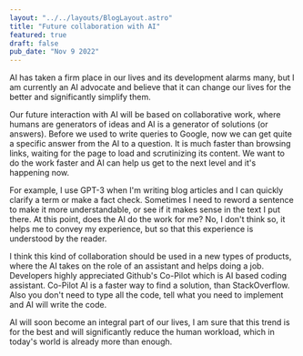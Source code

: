 ```yaml
---
layout: "../../layouts/BlogLayout.astro"
title: "Future collaboration with AI"
featured: true
draft: false
pub_date: "Nov 9 2022"
---
```


AI has taken a firm place in our lives and its development alarms many, but I am currently an AI advocate and believe that it can change our lives for the better and significantly simplify them.

Our future interaction with AI will be based on collaborative work, where humans are generators of ideas and AI is a generator of solutions (or answers). Before we used to write queries to Google, now we can get quite a specific answer from the AI to a question. It is much faster than browsing links, waiting for the page to load and scrutinizing its content. We want to do the work faster and AI can help us get to the next level and it's happening now.

For example, I use GPT-3 when I'm writing blog articles and I can quickly clarify a term or make a fact check. Sometimes I need to reword a sentence to make it more understandable, or see if it makes sense in the text I put there. At this point, does the AI do the work for me? No, I don't think so, it helps me to convey my experience, but so that this experience is understood by the reader.

I think this kind of collaboration should be used in a new types of products, where the AI takes on the role of an assistant and helps doing a job. Developers highly appreciated Github's Co-Pilot which is AI based coding assistant. Co-Pilot AI is a faster way to find a solution, than StackOverflow. Also you don't need to type all the code, tell what you need to implement and AI will write the code.

AI will soon become an integral part of our lives, I am sure that this trend is for the best and will significantly reduce the human workload, which in today's world is already more than enough.